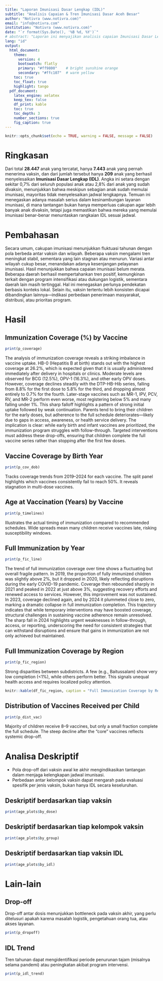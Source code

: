 ```yaml
---
title: "Laporan Imunisasi Dasar Lengkap (IDL)"
subtitle: "Analisis Capaian & Tren Imunisasi Dasar Aceh Besar"
author: "Notivra (www.notivra.com)"
email: "info@notivra.com"
institution: "Notivra (www.notivra.com)"
date: "`r format(Sys.Date(), '%B %d, %Y')`"
# abstract: "Laporan ini menyajikan analisis capaian Imunisasi Dasar Lengkap (IDL) di Banda Aceh dan Aceh Besar berdasarkan data tahun 2017–2024. Analisis mencakup deskripsi distribusi cakupan IDL per wilayah dan jenis vaksin, tren tahunan, serta identifikasi perbedaan signifikan antar kelompok wilayah menggunakan uji Chi-Square. Hasil analisis ini bertujuan memberikan gambaran menyeluruh mengenai capaian program imunisasi, mengidentifikasi kesenjangan, dan menyediakan dasar ilmiah untuk perencanaan intervensi kesehatan masyarakat yang lebih efektif."
lang: "id"
output:
  html_document:
    theme:
      version: 4
      bootswatch: flatly
      primary: "#ff9800"    # bright sunshine orange
      secondary: "#ffc107"  # warm yellow
    toc: true
    toc_float: true
    highlight: tango
  pdf_document:
    latex_engine: xelatex
    keep_tex: false
    df_print: kable
    toc: true
    toc_depth: 3
    number_sections: true
    fig_caption: true
---
```


```r
knitr::opts_chunk$set(echo = TRUE, warning = FALSE, message = FALSE)
```

# Ringkasan
Dari total **28.447** anak yang tercatat, hanya **7.443** anak yang pernah menerima vaksin, dan dari jumlah tersebut hanya **209** anak yang berhasil menyelesaikan **Imunisasi Dasar Lengkap (IDL)**. Angka ini setara dengan sekitar 0,7% dari seluruh populasi anak atau 2,8% dari anak yang sudah divaksin, menunjukkan bahwa meskipun sebagian anak sudah memulai imunisasi, mayoritas tidak menyelesaikan jadwal lengkapnya. Temuan ini menegaskan adanya masalah serius dalam kesinambungan layanan imunisasi, di mana tantangan bukan hanya memperluas cakupan agar lebih banyak anak divaksin, tetapi juga memastikan bahwa mereka yang memulai imunisasi benar-benar menuntaskan rangkaian IDL sesuai jadwal.

# Pembahasan
Secara umum, cakupan imunisasi menunjukkan fluktuasi tahunan dengan pola berbeda antar vaksin dan wilayah. Beberapa vaksin mengalami tren meningkat stabil, sementara yang lain stagnan atau menurun. Variasi antar wilayah cukup besar, menandakan adanya kesenjangan pelayanan imunisasi.
Hasil menunjukkan bahwa capaian imunisasi belum merata. Beberapa daerah berhasil mempertahankan tren positif, kemungkinan terkait dengan program intensifikasi atau dukungan logistik, sementara daerah lain masih tertinggal. Hal ini menegaskan perlunya pendekatan berbasis konteks lokal.
Selain itu, vaksin tertentu lebih konsisten dicapai dibandingkan lainnya—indikasi perbedaan penerimaan masyarakat, distribusi, atau prioritas program.

# Hasil
## Immunization Coverage (%) by Vaccine
```r
print(p_coverage)
```
The analysis of immunization coverage reveals a striking imbalance in vaccine uptake. HB-0 (Hepatitis B at birth) stands out with the highest coverage at 26.2%, which is expected given that it is usually administered immediately after delivery in hospitals or clinics. Moderate levels are observed for BCG (12.5%), OPV-1 (16.3%), and other early OPV doses. However, coverage declines steadily with the DTP-HB-Hib series, falling from 8.8% for the first dose to 5.8% for the third, and dropping almost entirely to 0.7% for the fourth. Later-stage vaccines such as MR-1, IPV, PCV, RV, and MR-2 perform even worse, most registering below 5% and many falling under 1%. This sharp falloff highlights a pattern of strong initial uptake followed by weak continuation. Parents tend to bring their children for the early doses, but adherence to the full schedule deteriorates—likely due to gaps in access, awareness, or health service delivery. The implication is clear: while early birth and infant vaccines are prioritized, the immunization program struggles with follow-through. Targeted interventions must address these drop-offs, ensuring that children complete the full vaccine series rather than stopping after the first few doses.

## Vaccine Coverage by Birth Year
```r
print(p_cov_dob)
```
Tracks coverage trends from 2019–2024 for each vaccine. The split panel highlights which vaccines consistently fail to reach 50%. It reveals stagnation in multi-dose vaccines.

## Age at Vaccination (Years) by Vaccine
```r
print(p_timelines)
```
Illustrates the actual timing of immunization compared to recommended schedules. Wide spreads mean many children receive vaccines late, risking susceptibility windows.

## Full Immunization by Year
```r
print(p_fic_line)
```
The trend of full immunization coverage over time shows a fluctuating but overall fragile pattern. In 2019, the proportion of fully immunized children was slightly above 2%, but it dropped in 2020, likely reflecting disruptions during the early COVID-19 pandemic. Coverage then rebounded sharply in 2021 and peaked in 2022 at just above 3%, suggesting recovery efforts and renewed access to services. However, this improvement was not sustained. In 2023, coverage declined again, and by 2024 it plummeted close to zero, marking a dramatic collapse in full immunization completion. This trajectory indicates that while temporary interventions may have boosted coverage, structural challenges in sustaining vaccine adherence remain unresolved. The sharp fall in 2024 highlights urgent weaknesses in follow-through, access, or reporting, underscoring the need for consistent strategies that can withstand disruptions and ensure that gains in immunization are not only achieved but maintained.

## Full Immunization Coverage by Region
```r
print(p_fic_region)
```
Strong disparities between subdistricts. A few (e.g., Baitussalam) show very low completion (<1%), while others perform better. This signals unequal health access and requires localized policy attention.
```r
knitr::kable(df_fic_region, caption = "Full Immunization Coverage by Region")
```

## Distribution of Vaccines Received per Child
```r
print(p_dist_vac)
```
Majority of children receive 8–9 vaccines, but only a small fraction complete the full schedule. The steep decline after the “core” vaccines reflects systemic drop-off.



# Analisa Deskriptif

- Pola drop-off dari vaksin awal ke akhir mengindikasikan tantangan dalam menjaga kelengkapan jadwal imunisasi.
- Perbedaan antar kelompok vaksin dapat mengarah pada evaluasi spesifik per jenis vaksin, bukan hanya IDL secara keseluruhan.

## Deskriptif berdasarkan tiap vaksin
```r
print(age_plots$by_dose)
```

## Deskriptif berdasarkan tiap kelompok vaksin
```r
print(age_plots$by_group)
```

## Deskriptif berdasarkan tiap vaksin IDL
```r
print(age_plots$by_idl)
```

# Lain-lain
## Drop-off

Drop-off antar dosis menunjukkan bottleneck pada vaksin akhir, yang perlu ditelusuri apakah karena masalah logistik, pengetahuan orang tua, atau akses layanan.

```r
print(p_dropoff)
```

## IDL Trend

Tren tahunan dapat mengidentifikasi periode penurunan tajam (misalnya selama pandemi) atau peningkatan akibat program intervensi.

```r
print(p_idl_trend)
```

